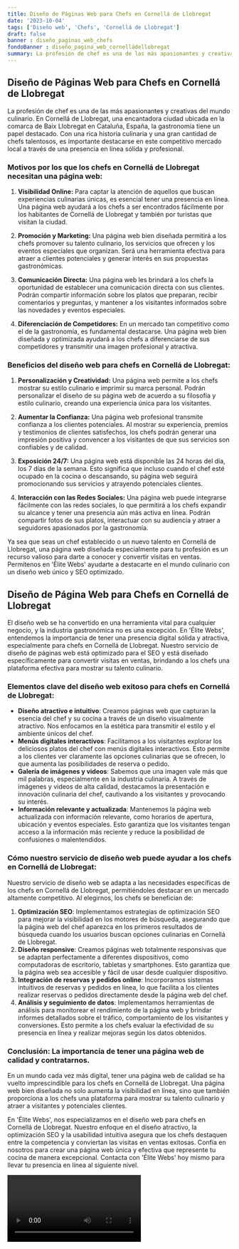 ```yaml
---
title: Diseño de Páginas Web para Chefs en Cornellá de Llobregat
date: '2023-10-04'
tags: ['Diseño web', 'Chefs', 'Cornellá de Llobregat']
draft: false
banner : diseño_paginas_web_chefs
fondoBanner : diseño_pagina_web_cornelládellobregat
summary: La profesión de chef es una de las más apasionantes y creativas del mundo culinario. En Cornellá de Llobregat, una encantadora ciudad ubicada en la comarca de Baix Llobregat en Cataluña, España, la gastronomía tiene un papel destacado. Con una rica historia culinaria y una gran cantidad de chefs talentosos, es importante destacarse en este competitivo mercado local a través de una presencia en línea sólida y profesional.
---
```


## Diseño de Páginas Web para Chefs en Cornellá de Llobregat

La profesión de chef es una de las más apasionantes y creativas del mundo culinario. En Cornellá de Llobregat, una encantadora ciudad ubicada en la comarca de Baix Llobregat en Cataluña, España, la gastronomía tiene un papel destacado. Con una rica historia culinaria y una gran cantidad de chefs talentosos, es importante destacarse en este competitivo mercado local a través de una presencia en línea sólida y profesional.

### Motivos por los que los chefs en Cornellá de Llobregat necesitan una página web:

1. **Visibilidad Online:** Para captar la atención de aquellos que buscan experiencias culinarias únicas, es esencial tener una presencia en línea. Una página web ayudará a los chefs a ser encontrados fácilmente por los habitantes de Cornellá de Llobregat y también por turistas que visitan la ciudad.

2. **Promoción y Marketing:** Una página web bien diseñada permitirá a los chefs promover su talento culinario, los servicios que ofrecen y los eventos especiales que organizan. Será una herramienta efectiva para atraer a clientes potenciales y generar interés en sus propuestas gastronómicas.

3. **Comunicación Directa:** Una página web les brindará a los chefs la oportunidad de establecer una comunicación directa con sus clientes. Podrán compartir información sobre los platos que preparan, recibir comentarios y preguntas, y mantener a los visitantes informados sobre las novedades y eventos especiales.

4. **Diferenciación de Competidores:** En un mercado tan competitivo como el de la gastronomía, es fundamental destacarse. Una página web bien diseñada y optimizada ayudará a los chefs a diferenciarse de sus competidores y transmitir una imagen profesional y atractiva.

### Beneficios del diseño web para chefs en Cornellá de Llobregat:

1. **Personalización y Creatividad:** Una página web permite a los chefs mostrar su estilo culinario e imprimir su marca personal. Podrán personalizar el diseño de su página web de acuerdo a su filosofía y estilo culinario, creando una experiencia única para los visitantes.

2. **Aumentar la Confianza:** Una página web profesional transmite confianza a los clientes potenciales. Al mostrar su experiencia, premios y testimonios de clientes satisfechos, los chefs podrán generar una impresión positiva y convencer a los visitantes de que sus servicios son confiables y de calidad.

3. **Exposición 24/7:** Una página web está disponible las 24 horas del día, los 7 días de la semana. Esto significa que incluso cuando el chef esté ocupado en la cocina o descansando, su página web seguirá promocionando sus servicios y atrayendo potenciales clientes.

4. **Interacción con las Redes Sociales:** Una página web puede integrarse fácilmente con las redes sociales, lo que permitirá a los chefs expandir su alcance y tener una presencia aún más activa en línea. Podrán compartir fotos de sus platos, interactuar con su audiencia y atraer a seguidores apasionados por la gastronomía.

Ya sea que seas un chef establecido o un nuevo talento en Cornellá de Llobregat, una página web diseñada especialmente para tu profesión es un recurso valioso para darte a conocer y convertir visitas en ventas. Permítenos en 'Élite Webs' ayudarte a destacarte en el mundo culinario con un diseño web único y SEO optimizado.

<GifSeo />

<Cta />

## Diseño de Página Web para Chefs en Cornellá de Llobregat

El diseño web se ha convertido en una herramienta vital para cualquier negocio, y la industria gastronómica no es una excepción. En 'Élite Webs', entendemos la importancia de tener una presencia digital sólida y atractiva, especialmente para chefs en Cornellá de Llobregat. Nuestro servicio de diseño de páginas web está optimizado para el SEO y está diseñado específicamente para convertir visitas en ventas, brindando a los chefs una plataforma efectiva para mostrar su talento culinario.

### Elementos clave del diseño web exitoso para chefs en Cornellá de Llobregat:

- **Diseño atractivo e intuitivo**: Creamos páginas web que capturan la esencia del chef y su cocina a través de un diseño visualmente atractivo. Nos enfocamos en la estética para transmitir el estilo y el ambiente únicos del chef.
- **Menús digitales interactivos**: Facilitamos a los visitantes explorar los deliciosos platos del chef con menús digitales interactivos. Esto permite a los clientes ver claramente las opciones culinarias que se ofrecen, lo que aumenta las posibilidades de reserva o pedido.
- **Galería de imágenes y videos**: Sabemos que una imagen vale más que mil palabras, especialmente en la industria culinaria. A través de imágenes y videos de alta calidad, destacamos la presentación e innovación culinaria del chef, cautivando a los visitantes y provocando su interés.
- **Información relevante y actualizada**: Mantenemos la página web actualizada con información relevante, como horarios de apertura, ubicación y eventos especiales. Esto garantiza que los visitantes tengan acceso a la información más reciente y reduce la posibilidad de confusiones o malentendidos.

### Cómo nuestro servicio de diseño web puede ayudar a los chefs en Cornellá de Llobregat:

Nuestro servicio de diseño web se adapta a las necesidades específicas de los chefs en Cornellá de Llobregat, permitiéndoles destacar en un mercado altamente competitivo. Al elegirnos, los chefs se benefician de:

1. **Optimización SEO**: Implementamos estrategias de optimización SEO para mejorar la visibilidad en los motores de búsqueda, asegurando que la página web del chef aparezca en los primeros resultados de búsqueda cuando los usuarios buscan opciones culinarias en Cornellá de Llobregat.
2. **Diseño responsive**: Creamos páginas web totalmente responsivas que se adaptan perfectamente a diferentes dispositivos, como computadoras de escritorio, tabletas y smartphones. Esto garantiza que la página web sea accesible y fácil de usar desde cualquier dispositivo.
3. **Integración de reservas y pedidos online**: Incorporamos sistemas intuitivos de reservas y pedidos en línea, lo que facilita a los clientes realizar reservas o pedidos directamente desde la página web del chef.
4. **Análisis y seguimiento de datos**: Implementamos herramientas de análisis para monitorear el rendimiento de la página web y brindar informes detallados sobre el tráfico, comportamiento de los visitantes y conversiones. Esto permite a los chefs evaluar la efectividad de su presencia en línea y realizar mejoras según los datos obtenidos.

### Conclusión: La importancia de tener una página web de calidad y contratarnos.

En un mundo cada vez más digital, tener una página web de calidad se ha vuelto imprescindible para los chefs en Cornellá de Llobregat. Una página web bien diseñada no solo aumenta la visibilidad en línea, sino que también proporciona a los chefs una plataforma para mostrar su talento culinario y atraer a visitantes y potenciales clientes.

En 'Élite Webs', nos especializamos en el diseño web para chefs en Cornellá de Llobregat. Nuestro enfoque en el diseño atractivo, la optimización SEO y la usabilidad intuitiva asegura que los chefs destaquen entre la competencia y conviertan las visitas en ventas exitosas. Confía en nosotros para crear una página web única y efectiva que represente tu cocina de manera excepcional. Contacta con 'Élite Webs' hoy mismo para llevar tu presencia en línea al siguiente nivel.

<Video />

<CtaBot job='Chefs' city='Cornellá de Llobregat'/>

<Gmaps query='Cornellá de Llobregat+españa+maps' />